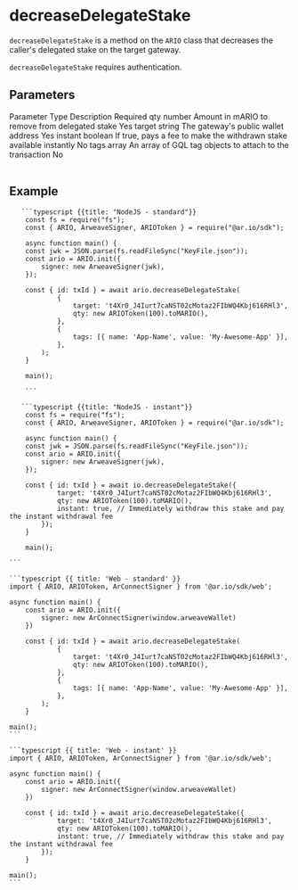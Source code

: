 
<HeroPattern />

# decreaseDelegateStake

`decreaseDelegateStake` is a method on the `ARIO` class that decreases the caller's delegated stake on the target gateway.

`decreaseDelegateStake` requires authentication.

## Parameters

<Table>
  <Table.Head>
    <Table.Row>
      <Table.Header>Parameter</Table.Header>
      <Table.Header>Type</Table.Header>
      <Table.Header>Description</Table.Header>
      <Table.Header>Required</Table.Header>
    </Table.Row>
  </Table.Head>
  <Table.Body>
    <Table.Row>
      <Table.Cell className="font-semibold">qty</Table.Cell>
      <Table.Cell>number</Table.Cell>
      <Table.Cell>Amount in mARIO to remove from delegated stake</Table.Cell>
      <Table.Cell>Yes</Table.Cell>
    </Table.Row>
    <Table.Row>
      <Table.Cell className="font-semibold">target</Table.Cell>
      <Table.Cell>string</Table.Cell>
      <Table.Cell>The gateway's public wallet address</Table.Cell>
      <Table.Cell>Yes</Table.Cell>
    </Table.Row>
    <Table.Row>
      <Table.Cell className="font-semibold">instant</Table.Cell>
      <Table.Cell>boolean</Table.Cell>
      <Table.Cell>If true, pays a fee to make the withdrawn stake available instantly</Table.Cell>
      <Table.Cell>No</Table.Cell>
    </Table.Row>
    <Table.Row>
      <Table.Cell className="font-semibold">tags</Table.Cell>
      <Table.Cell>array</Table.Cell>
      <Table.Cell>An array of GQL tag objects to attach to the transaction</Table.Cell>
      <Table.Cell>No</Table.Cell>
    </Table.Row>
  </Table.Body>
</Table>

## Example

<CodeGroup title="decreaseDelegateStake">

       ```typescript {{title: "NodeJS - standard"}}
        const fs = require("fs");
        const { ARIO, ArweaveSigner, ARIOToken } = require("@ar.io/sdk");

        async function main() {
        const jwk = JSON.parse(fs.readFileSync("KeyFile.json"));
        const ario = ARIO.init({
            signer: new ArweaveSigner(jwk),
        });

        const { id: txId } = await ario.decreaseDelegateStake(
                {
                    target: 't4Xr0_J4Iurt7caNST02cMotaz2FIbWQ4Kbj616RHl3',
                    qty: new ARIOToken(100).toMARIO(),
                },
                {
                    tags: [{ name: 'App-Name', value: 'My-Awesome-App' }],
                },
            );
        }

        main();

        ```

       ```typescript {{title: "NodeJS - instant"}}
        const fs = require("fs");
        const { ARIO, ArweaveSigner, ARIOToken } = require("@ar.io/sdk");

        async function main() {
        const jwk = JSON.parse(fs.readFileSync("KeyFile.json"));
        const ario = ARIO.init({
            signer: new ArweaveSigner(jwk),
        });

        const { id: txId } = await io.decreaseDelegateStake({
                target: 't4Xr0_J4Iurt7caNST02cMotaz2FIbWQ4Kbj616RHl3',
                qty: new ARIOToken(100).toMARIO(),
                instant: true, // Immediately withdraw this stake and pay the instant withdrawal fee
            });
        }

        main();

    ```

    ```typescript {{ title: 'Web - standard' }}
    import { ARIO, ARIOToken, ArConnectSigner } from '@ar.io/sdk/web';

    async function main() {
        const ario = ARIO.init({
            signer: new ArConnectSigner(window.arweaveWallet)
        })

        const { id: txId } = await ario.decreaseDelegateStake(
                {
                    target: 't4Xr0_J4Iurt7caNST02cMotaz2FIbWQ4Kbj616RHl3',
                    qty: new ARIOToken(100).toMARIO(),
                },
                {
                    tags: [{ name: 'App-Name', value: 'My-Awesome-App' }],
                },
            );
        }

    main();
    ```

    ```typescript {{ title: 'Web - instant' }}
    import { ARIO, ARIOToken, ArConnectSigner } from '@ar.io/sdk/web';

    async function main() {
        const ario = ARIO.init({
            signer: new ArConnectSigner(window.arweaveWallet)
        })

        const { id: txId } = await ario.decreaseDelegateStake({
                target: 't4Xr0_J4Iurt7caNST02cMotaz2FIbWQ4Kbj616RHl3',
                qty: new ARIOToken(100).toMARIO(),
                instant: true, // Immediately withdraw this stake and pay the instant withdrawal fee
            });
        }

    main();
    ```

</CodeGroup>
